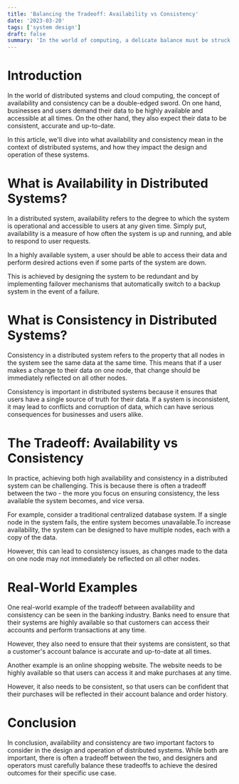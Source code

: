 ```yaml
---
title: 'Balancing the Tradeoff: Availability vs Consistency'
date: '2023-03-20'
tags: ['system design']
draft: false
summary: 'In the world of computing, a delicate balance must be struck between two important concepts: Availability and Consistency. But what exactly do these terms mean and how do they impact your systems? Read on to find out!'
---
```


# Introduction

In the world of distributed systems and cloud computing, the concept of availability and consistency can be a double-edged sword. On one hand, businesses and users demand their data to be highly available and accessible at all times. On the other hand, they also expect their data to be consistent, accurate and up-to-date.

In this article, we'll dive into what availability and consistency mean in the context of distributed systems, and how they impact the design and operation of these systems.

# What is Availability in Distributed Systems?

In a distributed system, availability refers to the degree to which the system is operational and accessible to users at any given time. Simply put, availability is a measure of how often the system is up and running, and able to respond to user requests.

In a highly available system, a user should be able to access their data and perform desired actions even if some parts of the system are down.

This is achieved by designing the system to be redundant and by implementing failover mechanisms that automatically switch to a backup system in the event of a failure.

# What is Consistency in Distributed Systems?

Consistency in a distributed system refers to the property that all nodes in the system see the same data at the same time. This means that if a user makes a change to their data on one node, that change should be immediately reflected on all other nodes.

Consistency is important in distributed systems because it ensures that users have a single source of truth for their data. If a system is inconsistent, it may lead to conflicts and corruption of data, which can have serious consequences for businesses and users alike.

# The Tradeoff: Availability vs Consistency

In practice, achieving both high availability and consistency in a distributed system can be challenging. This is because there is often a tradeoff between the two - the more you focus on ensuring consistency, the less available the system becomes, and vice versa.

For example, consider a traditional centralized database system. If a single node in the system fails, the entire system becomes unavailable.To increase availability, the system can be designed to have multiple nodes, each with a copy of the data.

However, this can lead to consistency issues, as changes made to the data on one node may not immediately be reflected on all other nodes.

# Real-World Examples

One real-world example of the tradeoff between availability and consistency can be seen in the banking industry. Banks need to ensure that their systems are highly available so that customers can access their accounts and perform transactions at any time.

However, they also need to ensure that their systems are consistent, so that a customer's account balance is accurate and up-to-date at all times.

Another example is an online shopping website. The website needs to be highly available so that users can access it and make purchases at any time.

However, it also needs to be consistent, so that users can be confident that their purchases will be reflected in their account balance and order history.

# Conclusion

In conclusion, availability and consistency are two important factors to consider in the design and operation of distributed systems. While both are important, there is often a tradeoff between the two, and designers and operators must carefully balance these tradeoffs to achieve the desired outcomes for their specific use case.
